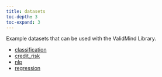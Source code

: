 ```yaml
---
title: datasets
toc-depth: 3
toc-expand: 3
---
```


Example datasets that can be used with the ValidMind Library.







- [classification](datasets/classification.qmd)
- [credit_risk](datasets/credit_risk.qmd)
- [nlp](datasets/nlp.qmd)
- [regression](datasets/regression.qmd)

